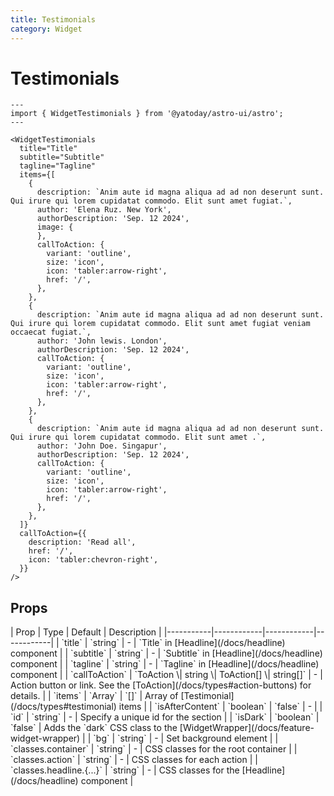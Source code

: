 ```yaml
---
title: Testimonials
category: Widget
---
```



# Testimonials


<Demo title="" class="bg-stripe">
  <WidgetTestimonials
    title="Title"
    subtitle="Subtitle"
    tagline="Tagline"
    items={[
      {
        description: `Anim aute id magna aliqua ad ad non deserunt sunt. Qui irure qui lorem cupidatat commodo. Elit sunt amet fugiat.`,
        author: 'Elena Ruz. New York',
        authorDescription: 'Sep. 12 2024',
        image: {
          src: '~/assets/images/avatar-01.jpeg',
          alt: 'Elena Ruz'
        },
        callToAction: {
          variant: 'outline',
          size: 'icon',
          icon: 'tabler:arrow-right',
          href: '/',
        },
      },
      {
        description: `Anim aute id magna aliqua ad ad non deserunt sunt. Qui irure qui lorem cupidatat commodo. Elit sunt amet fugiat veniam occaecat fugiat.`,
        author: 'John lewis. London',
        authorDescription: 'Sep. 12 2024',
        callToAction: {
          variant: 'outline',
          size: 'icon',
          icon: 'tabler:arrow-right',
          href: '/',
        },
      },
      {
        description: `Anim aute id magna aliqua ad ad non deserunt sunt. Qui irure qui lorem cupidatat commodo. Elit sunt amet .`,
        author: 'John Doe. Singapur',
        authorDescription: 'Sep. 12 2024',
        callToAction: {
          variant: 'outline',
          size: 'icon',
          icon: 'tabler:arrow-right',
          href: '/',
        },
      },
    ]}
    callToAction={{
      text: 'Read all',
      href: '/',
      icon: 'tabler:chevron-right',
    }}
  />
</Demo>

```astro
---
import { WidgetTestimonials } from '@yatoday/astro-ui/astro';
---

<WidgetTestimonials
  title="Title"
  subtitle="Subtitle"
  tagline="Tagline"
  items={[
    {
      description: `Anim aute id magna aliqua ad ad non deserunt sunt. Qui irure qui lorem cupidatat commodo. Elit sunt amet fugiat.`,
      author: 'Elena Ruz. New York',
      authorDescription: 'Sep. 12 2024',
      image: {
      },
      callToAction: {
        variant: 'outline',
        size: 'icon',
        icon: 'tabler:arrow-right',
        href: '/',
      },
    },
    {
      description: `Anim aute id magna aliqua ad ad non deserunt sunt. Qui irure qui lorem cupidatat commodo. Elit sunt amet fugiat veniam occaecat fugiat.`,
      author: 'John lewis. London',
      authorDescription: 'Sep. 12 2024',
      callToAction: {
        variant: 'outline',
        size: 'icon',
        icon: 'tabler:arrow-right',
        href: '/',
      },
    },
    {
      description: `Anim aute id magna aliqua ad ad non deserunt sunt. Qui irure qui lorem cupidatat commodo. Elit sunt amet .`,
      author: 'John Doe. Singapur',
      authorDescription: 'Sep. 12 2024',
      callToAction: {
        variant: 'outline',
        size: 'icon',
        icon: 'tabler:arrow-right',
        href: '/',
      },
    },
  ]}
  callToAction={{
    description: 'Read all',
    href: '/',
    icon: 'tabler:chevron-right',
  }}
/>
```

## Props

<div className="overflow-x-auto">
  <div className="min-w-xl">
    | Prop | Type | Default | Description |
    |-----------|------------|------------|------------|
    | `title` | `string` | - | `Title` in [Headline](/docs/headline) component |
    | `subtitle` | `string` | - | `Subtitle` in [Headline](/docs/headline) component |
    | `tagline` | `string` | - | `Tagline` in [Headline](/docs/headline) component |
    | `callToAction` | `ToAction \| string \| ToAction[] \| string[]` | - | Action button or link. See the [ToAction](/docs/types#action-buttons) for details.  |
    | `items` | `Array` | `[]` | Array of [Testimonial](/docs/types#testimonial) items |
    | `isAfterContent` | `boolean` | `false` | - |
    | `id` | `string` | - | Specify a unique id for the section |
    | `isDark` | `boolean` | `false` | Adds the `dark` CSS class to the [WidgetWrapper](/docs/feature-widget-wrapper) |
    | `bg` | `string` | - | Set background element |
    | `classes.container` | `string` | - | CSS classes for the root container |
    | `classes.action` | `string` | - | CSS classes for each action |
    | `classes.headline.{...}` | `string` | - | CSS classes for the [Headline](/docs/headline) component |
  </div>
</div>
